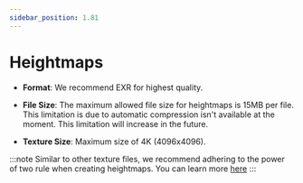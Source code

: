 ```yaml
---
sidebar_position: 1.81
---
```



# Heightmaps

- **Format**: We recommend EXR for highest quality.

- **File Size**: The maximum allowed file size for heightmaps is 15MB per file. This limitation is due to automatic compression isn't available at the moment. This limitation will increase in the future.

- **Texture Size**: Maximum size of 4K (4096x4096).

:::note
Similar to other texture files, we recommend adhering to the power of two rule when creating heightmaps. You can learn more [here](https://www.katsbits.com/tutorials/textures/make-better-textures-correct-size-and-power-of-two.php#:~:text=What%20is%20the%20power%20of,%2Ddown%20by%20%222%22.)
:::

<YouTube videoId="-HqkeDdbvNg" />
